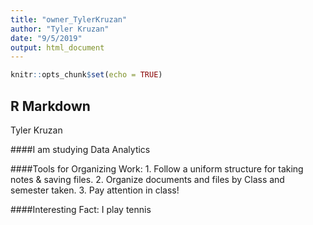 ```yaml
---
title: "owner_TylerKruzan"
author: "Tyler Kruzan"
date: "9/5/2019"
output: html_document
---
```


```r
knitr::opts_chunk$set(echo = TRUE)
```

## R Markdown
Tyler Kruzan

####I am studying Data Analytics

####Tools for Organizing Work:
1. Follow a uniform structure for taking notes & saving files.
2. Organize documents and files by Class and semester taken. 
3. Pay attention in class!

####Interesting Fact: I play tennis